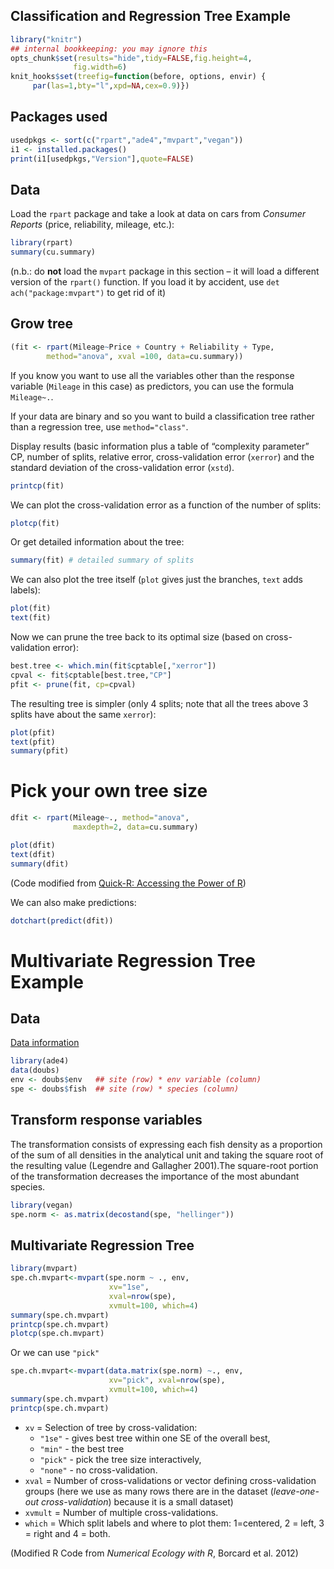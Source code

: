 Classification and Regression Tree Example
----------------------------------------------

```r
library("knitr")
## internal bookkeeping: you may ignore this
opts_chunk$set(results="hide",tidy=FALSE,fig.height=4,
              fig.width=6)
knit_hooks$set(treefig=function(before, options, envir) {
     par(las=1,bty="l",xpd=NA,cex=0.9)})
```

## Packages used
```r
usedpkgs <- sort(c("rpart","ade4","mvpart","vegan"))
i1 <- installed.packages()
print(i1[usedpkgs,"Version"],quote=FALSE)
```

## Data

Load the `rpart` package and take 
a look at data on cars from *Consumer Reports*
(price, reliability, mileage, etc.):
```r
library(rpart)
summary(cu.summary)
```

(n.b.: do **not** load the `mvpart` package in this section -- it will load a different version of the `rpart()` function.  If you load it by accident, use `det
ach("package:mvpart")` to get rid of it)

## Grow tree

```r
(fit <- rpart(Mileage~Price + Country + Reliability + Type,
        method="anova", xval =100, data=cu.summary))
```
If you know you want to use all the variables other than
the response variable (`Mileage` in this case)
as predictors, you can use the formula
`Mileage~.`.

If your data are binary and so you want to build a classification
tree rather than a regression tree, use `method="class"`.

Display results (basic information plus a table of "complexity parameter" CP, number of splits, relative error, cross-validation error (`xerror`) and the standard deviation of the cross-validation error (`xstd`).
```r
printcp(fit)
```

We can plot the cross-validation error as a function of the number of splits:
```r
plotcp(fit)
```

Or get detailed information about the tree:
```r
summary(fit) # detailed summary of splits
```

We can also plot the tree itself (`plot` gives just the branches, `text` adds labels):
```r
plot(fit)
text(fit)
```

Now we can prune the tree back to its optimal size (based on
cross-validation error):

```r
best.tree <- which.min(fit$cptable[,"xerror"])
cpval <- fit$cptable[best.tree,"CP"]
pfit <- prune(fit, cp=cpval)
```

The resulting tree is simpler (only 4 splits; note that all the trees above 3 splits have about the same `xerror`):
```r
plot(pfit)
text(pfit)
summary(pfit)
```

# Pick your own tree size

```r
dfit <- rpart(Mileage~., method="anova", 
              maxdepth=2, data=cu.summary)
```

```r
plot(dfit)
text(dfit)
summary(dfit)
```

(Code modified from [Quick-R: Accessing the Power of R](http://www.statmethods.net))

We can also make predictions:
```r
dotchart(predict(dfit))
```

# Multivariate Regression Tree Example

## Data 

[Data information](http://www.inside-r.org/packages/cran/ade4/docs/doubs)

```r
library(ade4)
data(doubs)
env <- doubs$env   ## site (row) * env variable (column)
spe <- doubs$fish  ## site (row) * species (column)
```

## Transform response variables

The transformation consists of expressing each fish density as a proportion of the sum of all densities in the analytical unit and taking the square root of the resulting value (Legendre and Gallagher 2001).The square-root portion of the transformation decreases the importance of the most abundant species.

```r
library(vegan)
spe.norm <- as.matrix(decostand(spe, "hellinger"))
```

## Multivariate Regression Tree 

```r
library(mvpart)
spe.ch.mvpart<-mvpart(spe.norm ~ ., env,  
                      xv="1se",
                      xval=nrow(spe), 
                      xvmult=100, which=4)
summary(spe.ch.mvpart)
printcp(spe.ch.mvpart)
plotcp(spe.ch.mvpart)
```

Or we can use `"pick"`
```r
spe.ch.mvpart<-mvpart(data.matrix(spe.norm) ~., env,  
                      xv="pick", xval=nrow(spe), 
                      xvmult=100, which=4)
summary(spe.ch.mvpart)
printcp(spe.ch.mvpart)
```

* `xv` = Selection of tree by cross-validation: 
    * `"1se"` - gives best tree within one SE of the overall best,
    * `"min"` - the best tree
    * `"pick"` - pick the tree size interactively, 
    * `"none"` - no cross-validation.
* `xval` = Number of cross-validations or vector defining cross-validation groups (here we use as many rows there are in the dataset (*leave-one-out cross-validation*) because it is a small dataset)
* `xvmult` = Number of multiple cross-validations.
* `which` = Which split labels and where to plot them: 1=centered, 2 = left, 3 = right and 4 = both.

(Modified R Code from *Numerical Ecology with R*, Borcard et al. 2012)

